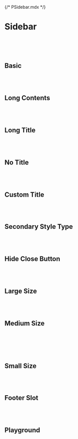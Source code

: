 {/* PSidebar.mdx */}



<Meta of={PSidebarStories} />


# Sidebar
<br/>
<br/>
<br/>

## Basic
<Canvas of={PSidebarStories.Basic} />

<br/>
<br/>

## Long Contents
<Canvas of={PSidebarStories.LongContents} />

<br/>
<br/>

## Long Title
<Canvas of={PSidebarStories.LongTitle} />

<br/>
<br/>

## No Title
<Canvas of={PSidebarStories.NoTitle} />

<br/>
<br/>

## Custom Title
<Canvas of={PSidebarStories.CustomTitle} />

<br/>
<br/>


## Secondary Style Type
<Canvas of={PSidebarStories.SecondaryStyleType} />

<br/>
<br/>

## Hide Close Button
<Canvas of={PSidebarStories.HideCloseButton} />

<br/>
<br/>

## Large Size
<Canvas of={PSidebarStories.LargeSize} />

<br/>
<br/>

## Medium Size
<Canvas of={PSidebarStories.MediumSize} />

<br/>
<br/>

<br/>
<br/>

## Small Size
<Canvas of={PSidebarStories.SmallSize} />

<br/>
<br/>

## Footer Slot
<Canvas of={PSidebarStories.FooterSlot} />

<br/>
<br/>

## Playground
<Canvas of={PSidebarStories.Playground} />
<Controls of={PSidebarStories.Playground} />
